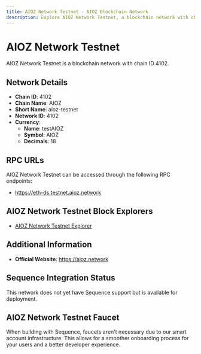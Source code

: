 ```yaml
--- 
title: AIOZ Network Testnet - AIOZ Blockchain Network
description: Explore AIOZ Network Testnet, a blockchain network with chain ID 4102. Learn about its native currency, testAIOZ, and how to interact with the network.
---
```


# AIOZ Network Testnet

AIOZ Network Testnet is a blockchain network with chain ID 4102.

## Network Details

- **Chain ID**: 4102
- **Chain Name**: AIOZ
- **Short Name**: aioz-testnet
- **Network ID**: 4102
- **Currency**: 
  - **Name**: testAIOZ
  - **Symbol**: AIOZ
  - **Decimals**: 18

## RPC URLs

AIOZ Network Testnet can be accessed through the following RPC endpoints:

- https://eth-ds.testnet.aioz.network

## AIOZ Network Testnet Block Explorers

- [AIOZ Network Testnet Explorer](https://testnet.explorer.aioz.network)

## Additional Information

- **Official Website**: https://aioz.network

## Sequence Integration Status

This network does not yet have Sequence support but is available for deployment.

## AIOZ Network Testnet Faucet

When building with Sequence, faucets aren't necessary due to our smart account infrastructure. This allows for a smoother onboarding process for your users and a better developer experience.
